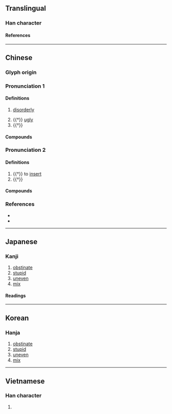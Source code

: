 {{character info/new}}
==Translingual==

===Han character===
{{Han char|rn=9|rad=人|as=17|sn=19|four=27213|canj=ONRI|ids=⿰亻毚}}

====References====
{{Han ref|kx=0121.260|dkj=01296|dj=0256.120|hdz=10237.100|uh=5133}}

----

==Chinese==
{{zh-forms}}

===Glyph origin===
{{Han etym}}

===Pronunciation 1===
{{zh-pron
|m=chán
|c=caam4
|mc=1
|oc=1
|cat=a
}}

====Definitions====
{{zh-hanzi}}

# {{lb|zh|literary}} [[disorderly]]
# {{†}} [[ugly]]
# {{†}} {{zh-alt-form|攙|to [[support]] by the [[arm]]}}

====Compounds====
{{zh-der|儖儳|儳亂|儳互|儳儳:chánchán|儳巖|輕儳|鼓儳}}

===Pronunciation 2===
{{zh-pron
|m=chàn
|c=caam3,zaam6
|mc=2+3
|oc=2+3
|cat=v
}}

====Definitions====
{{zh-hanzi}}

# {{†}} to [[insert]]
# {{†}} {{rfdef|zh}}

====Compounds====
{{zh-der|儳言|儳道|儳儳:chànchàn|儳和|儳婦|儳焉|儳然|儳羼|儳路}}

===References===
* {{R:twedu|B00195}}
* {{R:yue:mfccd}}

----

==Japanese==

===Kanji===
{{ja-kanji|grade=|rs=人17}}

# [[obstinate]]
# [[stupid]]
# [[uneven]]
# [[mix]]

====Readings====
{{ja-readings
|on=さん, ざん
|kun=ととのわぬ, はやい, わるいさま
}}

----

==Korean==

===Hanja===
{{ko-hanja|참}}

# [[obstinate]]
# [[stupid]]
# [[uneven]]
# [[mix]]

----

==Vietnamese==

===Han character===
{{vi-readings|reading=[[sàm]], [[sờm]], [[xàm]]|rs=人17}}

# {{rfdef|vi|sort=人17}}